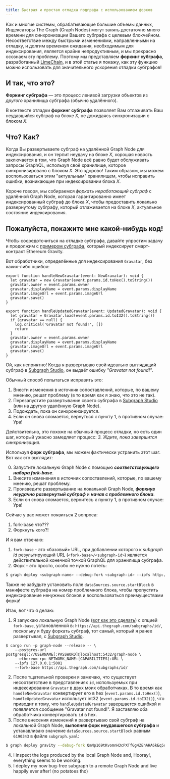 ```yaml
---
title: Быстрая и простая отладка подграфа с использованием форков
---
```


Как и многие системы, обрабатывающие большие объемы данных, Индексаторы The Graph (Graph Nodes) могут занять достаточно много времени для синхронизации Вашего субграфа с целевым блокчейном. Несоответствие между быстрыми изменениями, направленными на отладку, и долгим временем ожидания, необходимым для индексирования, является крайне непродуктивным, и мы прекрасно осознаем эту проблему. Поэтому мы представляем **форкинг субграфа**, разработанный [LimeChain](https://limechain.tech/), и в этой статье я покажу, как эту функцию можно использовать для значительного ускорения отладки субграфов!

## И так, что это?

**Форкинг субграфа** — это процесс ленивой загрузки объектов из _другого_ хранилища субграфа (обычно удалённого).

В контексте отладки **форкинг субграфа** позволяет Вам отлаживать Ваш неудавшийся субграф на блоке _X_, не дожидаясь синхронизации с блоком _X_.

## Что? Как?

Когда Вы развертываете субграф на удалённой Graph Node для индексирования, и он терпит неудачу на блоке _X_, хорошая новость заключается в том, что Graph Node всё равно будет обслуживать запросы GraphQL, используя своё хранилище, которое синхронизировано с блоком _X_. Это здорово! Таким образом, мы можем воспользоваться этим "актуальным" хранилищем, чтобы исправить ошибки, возникающие при индексировании блока _X_.

Короче говоря, мы собираемся _форкать неработающий субграф_ с удалённой Graph Node, которая гарантированно имеет индексированный субграф до блока _X_, чтобы предоставить локально развернутому субграфу, который отлаживается на блоке _X_, актуальное состояние индексирования.

## Пожалуйста, покажите мне какой-нибудь код!

Чтобы сосредоточиться на отладке субграфа, давайте упростим задачу и продолжим с [примером субграфа](https://github.com/graphprotocol/graph-tooling/tree/main/examples/ethereum-gravatar), который индексирует смарт-контракт Ethereum Gravity.

Вот обработчики, определённые для индексирования `Gravatar`, без каких-либо ошибок:

```tsx
export function handleNewGravatar(event: NewGravatar): void {
  let gravatar = new Gravatar(event.params.id.toHex().toString())
  gravatar.owner = event.params.owner
  gravatar.displayName = event.params.displayName
  gravatar.imageUrl = event.params.imageUrl
  gravatar.save()
}

export function handleUpdatedGravatar(event: UpdatedGravatar): void {
  let gravatar = Gravatar.load(event.params.id.toI32().toString())
  if (gravatar == null) {
    log.critical('Gravatar not found!', [])
    return
  }
  gravatar.owner = event.params.owner
  gravatar.displayName = event.params.displayName
  gravatar.imageUrl = event.params.imageUrl
  gravatar.save()
}
```

Ой, как неприятно! Когда я развертываю свой идеально выглядящий субграф в [Subgraph Studio](https://thegraph.com/studio/), он выдаёт ошибку _"Gravatar not found!"_.

Обычный способ попытаться исправить это:

1. Внести изменения в источник сопоставлений, которые, по вашему мнению, решат проблему (в то время как я знаю, что это не так).
2. Перезапустите развертывание своего субграфа в [Subgraph Studio](https://thegraph.com/studio/) (или на другую удалённую Graph Node).
3. Подождать, пока он синхронизируется.
4. Если он снова сломается, вернуться к пункту 1, в противном случае: Ура!

Действительно, это похоже на обычный процесс отладки, но есть один шаг, который ужасно замедляет процесс: _3. Ждите, пока завершится синхронизация._

Используя **форк субграфа**, мы можем фактически устранить этот шаг. Вот как это выглядит:

0. Запустите локальную Graph Node с помощью **_соответстсвующего набора fork-base_**.
1. Внесите изменения в источник сопоставлений, которые, по вашему мнению, решат проблему.
2. Произведите развертывание на локальной Graph Node, **_форкнув неудачно развернутый субграф_** и **_начав с проблемного блока_**.
3. Если он снова сломается, вернитесь к пункту 1, в противном случае: Ура!

Сейчас у вас может появиться 2 вопроса:

1. fork-base что???
2. Форкнуть кого?!

И я вам отвечаю:

1. `fork-base` - это «базовый» URL, при добавлении которого к _subgraph id_ результирующий URL (`<fork-base>/<subgraph-id>`) является действительной конечной точкой GraphQL для хранилища субграфа.
2. Форк - это просто, особо не нужно потеть:

```bash
$ graph deploy <subgraph-name> --debug-fork <subgraph-id> --ipfs http://localhost:5001 --node http://localhost:8020
```

Также не забудьте установить поле `dataSources.source.startBlock` в манифесте субграфа на номер проблемного блока, чтобы пропустить индексирование ненужных блоков и воспользоваться преимуществами форка!

Итак, вот что я делаю:

1. Я запускаю локальную Graph Node ([вот как это сделать](https://github.com/graphprotocol/graph-node#running-a-local-graph-node)) с опцией `fork-base`, установленной в: `https://api.thegraph.com/subgraphs/id/`, поскольку я буду форкать субграф, тот самый, который я ранее развертывал, с [Subgraph Studio](https://thegraph.com/studio/).

```
$ cargo run -p graph-node --release -- \
    --postgres-url postgresql://USERNAME[:PASSWORD]@localhost:5432/graph-node \
    --ethereum-rpc NETWORK_NAME:[CAPABILITIES]:URL \
    --ipfs 127.0.0.1:5001
    --fork-base https://api.thegraph.com/subgraphs/id/
```

2. После тщательной проверки я замечаю, что существует несоответствие в представлениях `id`, используемых при индексировании `Gravatar` в двух моих обработчиках. В то время как `handleNewGravatar` конвертирует его в hex (`event.params.id.toHex()`), `handleUpdatedGravatar` использует int32 (`event.params.id.toI32()`), что приводит к тому, что `handleUpdatedGravatar` завершается ошибкой и появляется сообщение "Gravatar not found!". Я заставляю оба обработчика конвертировать `id` в hex.
3. После внесения изменений я развертываю свой субграф на локальной Graph Node, **выполняя форк неудавшегося субграфа** и устанавливаю значение `dataSources.source.startBlock` равным `6190343` в файле `subgraph.yaml`:

```bash
$ graph deploy gravity --debug-fork QmNp169tKvomnH3cPXTfGg4ZEhAHA6kEq5oy1XDqAxqHmW --ipfs http://localhost:5001 --node http://localhost:8020
```

4. I inspect the logs produced by the local Graph Node and, Hooray!, everything seems to be working.
5. I deploy my now bug-free subgraph to a remote Graph Node and live happily ever after! (no potatoes tho)
